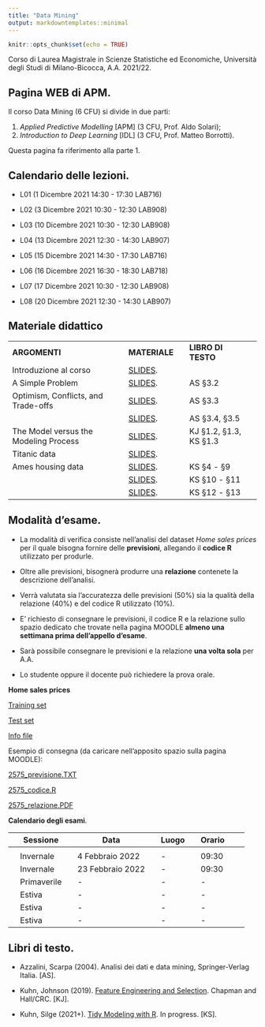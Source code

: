 ```yaml
---
title: "Data Mining"
output: markdowntemplates::minimal
---
```


```r
knitr::opts_chunk$set(echo = TRUE)
```

Corso di Laurea Magistrale in Scienze Statistiche ed Economiche, Università degli Studi di Milano-Bicocca, A.A. 2021/22.

## Pagina WEB di APM. 

Il corso Data Mining (6 CFU) si divide in due parti:

1. *Applied Predictive Modelling* [APM] (3 CFU, Prof. Aldo Solari);
2. *Introduction to Deep Learning* [IDL] (3 CFU, Prof. Matteo Borrotti).

Questa pagina fa riferimento alla parte 1.

## Calendario delle lezioni.

* L01 (1 Dicembre 2021 14:30 - 17:30 LAB716)
  
* L02 (3 Dicembre 2021 10:30 - 12:30 LAB908)

* L03 (10 Dicembre 2021 10:30 - 12:30 LAB908)

* L04 (13 Dicembre 2021 12:30 - 14:30 LAB907)

* L05 (15 Dicembre 2021 14:30 - 17:30 LAB716)

* L06 (16 Dicembre 2021 16:30 - 18:30 LAB718)

* L07 (17 Dicembre 2021 10:30 - 12:30 LAB908)

* L08 (20 Dicembre 2021 12:30 - 14:30 LAB907)

## Materiale didattico

<table>

<tr>
<td>**ARGOMENTI**</td>
<td> </td>
<td>**MATERIALE**</td>
<td> </td>
<td>**LIBRO DI TESTO**</td>
</tr>

<tr>
<td>Introduzione al corso</td>
<td> </td>
<td>[SLIDES](docs/Introduction/Introduction.html).</td>
<td> </td>
<td> </td>
<td> </td>
</tr>


<tr>
<td>A Simple Problem</td>
<td> </td>
<td>[SLIDES](docs/ProblemaTipo/ProblemaTipo.html).</td>
<td> </td>
<td> AS §3.2 </td>
<td> </td>
</tr>


<tr>
<td>Optimism, Conflicts, and Trade-offs</td>
<td> </td>
<td>[SLIDES](docs/BiasVariance/BiasVariance.html).</td>
<td> </td>
<td>AS §3.3 </td>
<td> </td>
</tr>


<tr>
<td></td>
<td> </td>
<td>[SLIDES](docs/Optimism/Optimism.html).</td>
<td> </td>
<td>AS §3.4, §3.5 </td>
<td> </td>
</tr>

<tr>
<td>The Model versus the Modeling Process</td>
<td> </td>
<td>[SLIDES](docs/ModellingProcess/ModellingProcess.html).</td>
<td> </td>
<td>KJ §1.2, §1.3, KS §1.3 </td>
<td> </td>
</tr>

<!-- <tr> -->
<!-- <td>Cars data</td> -->
<!-- <td> </td> -->
<!-- <td>[SLIDES](docs/Cars/Cars.html).</td> -->
<!-- <td> </td> -->
<!-- <td> AS §2.1 </td> -->
<!-- <td> </td> -->
<!-- </tr> -->

<tr>
<td>Titanic data</td>
<td> </td>
<td>[SLIDES](docs/Titanic/Titanic.html).</td>
<td> </td>
<td> </td>
<td> </td>
</tr>

<tr>
<td>Ames housing data</td>
<td> </td>
<td>[SLIDES]().</td>
<td> </td>
<td> KS §4 - §9 </td>
<td> </td>
</tr>

<tr>
<td></td>
<td> </td>
<td>[SLIDES]().</td>
<td> </td>
<td> KS §10 - §11 </td>
<td> </td>
</tr>

<tr>
<td></td>
<td> </td>
<td>[SLIDES]().</td>
<td> </td>
<td> KS §12 - §13 </td>
<td> </td>
</tr>


<!-- <tr> -->
<!-- <td>Chicago train ridership data</td> -->
<!-- <td> </td> -->
<!-- <td>[SLIDES]().</td> -->
<!-- <td> </td> -->
<!-- <td> KJ §4</td> -->
<!-- <td> </td> -->
<!-- </tr> -->

</table>

## Modalità d'esame.

* La modalità di verifica consiste nell’analisi del dataset *Home sales prices* per il quale bisogna fornire delle **previsioni**, allegando il **codice R** utilizzato per produrle. 

* Oltre alle previsioni, bisognerà produrre una **relazione** contenete la descrizione dell'analisi.

* Verrà valutata sia l'accuratezza delle previsioni (50%) sia la qualità della relazione (40%) e del codice R utilizzato (10%).

* E' richiesto di consegnare le previsioni, il codice R e la relazione sullo spazio dedicato che trovate nella pagina MOODLE **almeno una settimana prima dell’appello d’esame**.

* Sarà possibile consegnare le previsioni e la relazione **una volta sola** per A.A.

* Lo studente oppure il docente può richiedere la prova orale.

**Home sales prices**

[Training set](https://aldosolari.github.io/DM/docs/HomePrices/home_prices_train.csv)

[Test set](https://aldosolari.github.io/DM/docs/HomePrices/home_prices_test.csv)

[Info file](https://aldosolari.github.io/DM/docs/HomePrices/HomePrices_info.txt)

Esempio di consegna (da caricare nell'apposito spazio sulla pagina MOODLE):

[2575_previsione.TXT](https://aldosolari.github.io/DM/docs/HomePrices/2575_previsione.txt)

[2575_codice.R](https://aldosolari.github.io/DM/docs/HomePrices/2575_codice.R)

[2575_relazione.PDF](https://aldosolari.github.io/DM/docs/HomePrices/2575_relazione.pdf)

**Calendario degli esami**.

|| Sessione || Data || Luogo || Orario ||
|-|-|-|-|-|-|-|-|-|-|
||  || ||  ||  || ||
|| Invernale || 4 Febbraio 2022 || - || 09:30  ||
|| Invernale || 23 Febbraio 2022 || - || 09:30 ||
|| Primaverile || - || - ||  -  ||
|| Estiva || - || - || -  ||
|| Estiva || - || - || - ||
|| Estiva || - || -  || - ||

 
## Libri di testo.

* Azzalini, Scarpa (2004). Analisi dei dati e data mining, Springer-Verlag Italia. [AS].

* Kuhn, Johnson (2019). [Feature Engineering and Selection](http://www.feat.engineering/). Chapman and Hall/CRC. [KJ].

* Kuhn, Silge (2021+). [Tidy Modeling with R](https://www.tmwr.org/). In progress. [KS].


